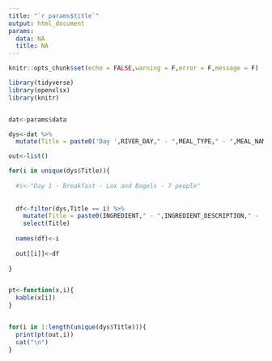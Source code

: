 ```yaml
---
title: "`r params$title`"
output: html_document
params:
  data: NA
  title: NA
---
```


```r
knitr::opts_chunk$set(echo = FALSE,warning = F,error = F,message = F)
```


```r

library(tidyverse)
library(openxlsx)
library(knitr)


dat<-params$data

dys<-dat %>% 
  mutate(Title = paste0('Day ',RIVER_DAY," - ",MEAL_TYPE," - ",MEAL_NAME," - ",NO_PEOPLE," people"))

out<-list()

for(i in unique(dys$Title)){
  
  #i<-"Day 1 - Breakfast - Lox and Bagels - 7 people"
  
  
  df<-filter(dys,Title == i) %>% 
    mutate(Title = paste0(INGREDIENT," - ",INGREDIENT_DESCRIPTION," - (",QUANTITY,")")) %>% 
    select(Title)
  
  names(df)<-i
  
  out[[i]]<-df
  
}


pt<-function(x,i){
  kable(x[i])
}


for(i in 1:length(unique(dys$Title))){
  print(pt(out,i))
  cat("\n")
}

```









